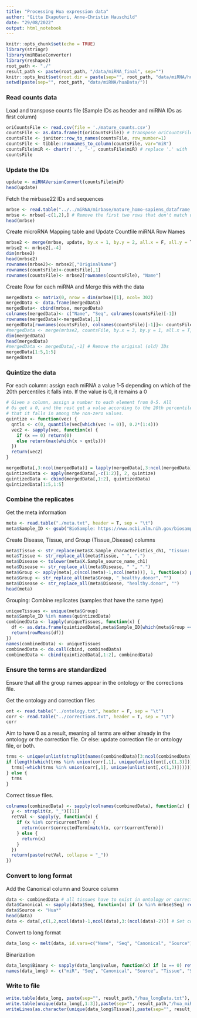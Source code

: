```yaml
---
title: "Processing Hua expression data"
author: "Gitta Ekaputeri, Anne-Christin Hauschild"
date: "29/08/2022" 
output: html_notebook
---
```



```r
knitr::opts_chunk$set(echo = TRUE)
library(stringr)
library(miRBaseConverter)
library(reshape2)
root_path <- "./"
result_path <- paste(root_path, "/data/miRNA_final", sep="")
knitr::opts_knit$set(root.dir = paste(sep="", root_path, "data/miRNA/huaData/"))
setwd(paste(sep="", root_path, "data/miRNA/huaData/"))
```

### Read counts data

Load and transpose counts file (Sample IDs as header and miRNA IDs as first column)
```r
oriCountsFile <- read.csv(file = './mature_counts.csv')
countsFile <- as.data.frame(t(oriCountsFile)) # transpose oriCountsFile
countsFile <- janitor::row_to_names(countsFile, row_number=1)
countsFile <- tibble::rownames_to_column(countsFile, var="miR")
countsFile$miR <- chartr('.', '-', countsFile$miR) # replace '.' with '-' in miR
countsFile
```

### Update the IDs 

```r
update <- miRNAVersionConvert(countsFile$miR)
head(update)
```

Fetch the mirbase22 IDs and sequences

```r
mrbse <- read.table("../../miRNA/mirbase/mature_homo-sapiens_dataframe.txt", header = T, sep = "\t")
mrbse <- mrbse[-c(1,2),] # Remove the first two rows that don't match up with mirbase and are the only duplicates, and are the only sequences with T's for some reason.
head(mrbse)
```

Create microRNA Mapping table and Update Countfile miRNA Row Names
```r
mrbse2 <- merge(mrbse, update, by.x = 1, by.y = 2, all.x = F, all.y = T)
mrbse2 <- mrbse2[,-4]
dim(mrbse2)
head(mrbse2)
rownames(mrbse2)<- mrbse2[,"OriginalName"]
rownames(countsFile)<-countsFile[,1]
rownames(countsFile)<- mrbse2[rownames(countsFile), "Name"]
```


Create Row for each miRNA and Merge this with the data

```r
mergedData <- matrix(0, nrow = dim(mrbse)[1], ncol= 302)
mergedData <- data.frame(mergedData)
mergedData<- cbind(mrbse, mergedData)
colnames(mergedData)<- c("Name", "Seq", colnames(countsFile)[-1])
rownames(mergedData)<-mergedData[,1]
mergedData[rownames(countsFile), colnames(countsFile)[-1]]<- countsFile[,-1]
#mergedData <- merge(mrbse2, countsFile, by.x = 3, by.y = 1, all.x = T, all.y = F)
dim(mergedData)
head(mergedData)
#mergedData <- mergedData[,-1] # Remove the original (old) IDs
mergedData[1:5,1:5]
mergedData
```



### Quintize the data

For each column: assign each miRNA a value 1-5 depending on which of the 20th percentiles it falls into. If the value is 0, it remains a 0

```r
# Given a column, assign a number to each element from 0-5. All
# 0s get a 0, and the rest get a value according to the 20th percentile
# that it falls in among the non-zero values.
quintize <- function(vec) {
  qntls <- c(0, quantile(vec[which(vec != 0)], 0.2*(1:4)))
  vec2 <- sapply(vec, function(x) {
    if (x == 0) return(0)
    else return(max(which(x > qntls)))
  })
  return(vec2)
}
```

```r
mergedData[,3:ncol(mergedData)] = lapply(mergedData[,3:ncol(mergedData)], FUN = function(y){as.numeric(y)})
quintizedData <- apply(mergedData[,-c(1:2)], 2, quintize)
quintizedData <- cbind(mergedData[,1:2], quintizedData)
quintizedData[1:5,1:5]
```




### Combine the replicates

Get the meta information

```r
meta <- read.table("./meta.txt", header = T, sep = "\t")
meta$Sample_ID <- gsub("BioSample: https://www.ncbi.nlm.nih.gov/biosample/", "", meta$X.Sample_relation) # extract only SAMN IDs from X.Sample_relation
```


Create Disease, Tissue, and Group (Tissue_Disease) columns

```r
meta$Tissue <- str_replace(meta$X.Sample_characteristics_ch1, "tissue: ", "")
meta$Tissue <- str_replace_all(meta$Tissue, " ", ".")
meta$Disease <- tolower(meta$X.Sample_source_name_ch1)
meta$Disease <- str_replace_all(meta$Disease, " ", ".")
meta$Group <- apply(meta[,c(ncol(meta)-1,ncol(meta))], 1, function(x) paste(x[1], x[2], sep="_"))
meta$Group <- str_replace_all(meta$Group, "_healthy.donor", "")
meta$Disease <- str_replace_all(meta$Disease, "healthy.donor", "")
head(meta)
```


Grouping: Combine replicates (samples that have the same type)

```r
uniqueTissues <- unique(meta$Group)
meta$Sample_ID %in% names(quintizedData)
combinedData <- lapply(uniqueTissues, function(x) {
  df <- as.data.frame(quintizedData[,meta$Sample_ID[which(meta$Group == x)]])
  return(rowMeans(df))
})
names(combinedData) <- uniqueTissues
combinedData <- do.call(cbind, combinedData)
combinedData <- cbind(quintizedData[,1:2], combinedData)
```


### Ensure the terms are standardized
Ensure that all the group names appear in the ontology or the corrections file.

Get the ontology and correction files

```r
ont <- read.table("../ontology.txt", header = F, sep = "\t")
corr <- read.table("../corrections.txt", header = T, sep = "\t")
corr
```

Aim to have 0 as a result, meaning all terms are either already in the ontology or the correction file. Or else: update correction file or ontology file, or both.

```r
trms <- unique(unlist(strsplit(names(combinedData)[3:ncol(combinedData)], "_"))) # Splits the composite terms that contain both tissue+disease
if (length(which(trms %in% union(corr[,1], unique(unlist(ont[,c(1,3)]))))) != 0){
  trms[-which(trms %in% union(corr[,1], unique(unlist(ont[,c(1,3)]))))] # Which terms aren't in the ontology or the corrected terms
} else {
  trms
}
```
Correct tissue files.

```r
colnames(combinedData) <- sapply(colnames(combinedData), function(z) {
  y <- strsplit(z, "_")[[1]]
  retVal <- sapply(y, function(x) {
    if (x %in% corr$currentTerm) {
      return(corr$correctedTerm[match(x, corr$currentTerm)])
    } else {
      return(x)
    }
  })
  return(paste(retVal, collapse = "_"))
})
```



### Convert to long format
Add the Canonical column and Source column

```r
data <- combinedData # all tissues have to exist in ontology or correction files
data$Canonical <- sapply(data$Seq, function(x) if (x %in% mrbse$Seq) return(T) else return(F))
data$Source <- "Hua*"
head(data)
data <- data[,c(1,2,ncol(data)-1,ncol(data),3:(ncol(data)-2))] # Set columns alignment
```


Convert to long format

```r
data_long <- melt(data, id.vars=c("Name", "Seq", "Canonical", "Source"))
```

Binarization
```r
data_long$Binary <- sapply(data_long$value, function(x) if (x == 0) return(0) else return(1))
names(data_long) <- c("miR", "Seq", "Canonical", "Source", "Tissue", "Scale", "Binary")
```


### Write to file

```r
write.table(data_long, paste(sep="", result_path,"/hua_longData.txt"), sep = "\t", row.names = F, col.names = T, quote = F)
write.table(unique(data_long[,1:3]),paste(sep="", result_path,"/hua_miRNAs.txt"), sep = "\t", row.names = F, col.names = T, quote = F)
writeLines(as.character(unique(data_long$Tissue)),paste(sep="", result_path,"/hua_tissues.txt"))
```
